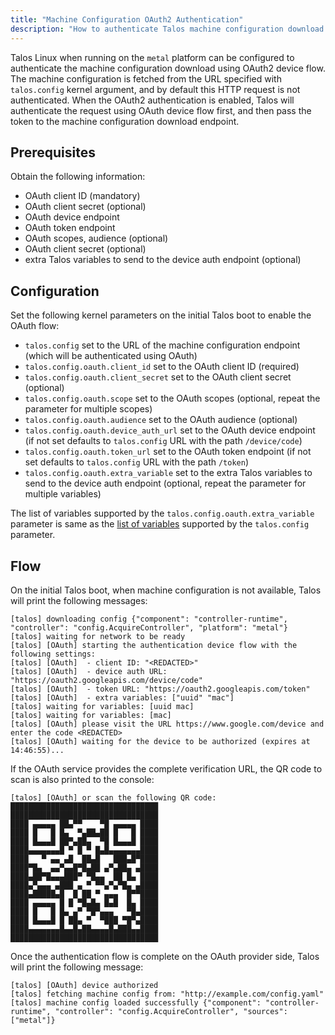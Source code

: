 ```yaml
---
title: "Machine Configuration OAuth2 Authentication"
description: "How to authenticate Talos machine configuration download (`talos.config=`) on `metal` platform using OAuth."
---
```


Talos Linux when running on the `metal` platform can be configured to authenticate the machine configuration download using OAuth2 device flow.
The machine configuration is fetched from the URL specified with `talos.config` kernel argument, and by default this HTTP request is not authenticated.
When the OAuth2 authentication is enabled, Talos will authenticate the request using OAuth device flow first, and then pass the token to the machine configuration download endpoint.

## Prerequisites

Obtain the following information:

* OAuth client ID (mandatory)
* OAuth client secret (optional)
* OAuth device endpoint
* OAuth token endpoint
* OAuth scopes, audience (optional)
* OAuth client secret (optional)
* extra Talos variables to send to the device auth endpoint (optional)

## Configuration

Set the following kernel parameters on the initial Talos boot to enable the OAuth flow:

* `talos.config` set to the URL of the machine configuration endpoint (which will be authenticated using OAuth)
* `talos.config.oauth.client_id` set to the OAuth client ID (required)
* `talos.config.oauth.client_secret` set to the OAuth client secret (optional)
* `talos.config.oauth.scope` set to the OAuth scopes (optional, repeat the parameter for multiple scopes)
* `talos.config.oauth.audience` set to the OAuth audience (optional)
* `talos.config.oauth.device_auth_url` set to the OAuth device endpoint (if not set defaults to `talos.config` URL with the path `/device/code`)
* `talos.config.oauth.token_url` set to the OAuth token endpoint (if not set defaults to `talos.config` URL with the path `/token`)
* `talos.config.oauth.extra_variable` set to the extra Talos variables to send to the device auth endpoint (optional, repeat the parameter for multiple variables)

The list of variables supported by the `talos.config.oauth.extra_variable` parameter is same as the [list of variables](../reference/kernel.mdx#talosconfig) supported by the `talos.config` parameter.

## Flow

On the initial Talos boot, when machine configuration is not available, Talos will print the following messages:

```text
[talos] downloading config {"component": "controller-runtime", "controller": "config.AcquireController", "platform": "metal"}
[talos] waiting for network to be ready
[talos] [OAuth] starting the authentication device flow with the following settings:
[talos] [OAuth]  - client ID: "<REDACTED>"
[talos] [OAuth]  - device auth URL: "https://oauth2.googleapis.com/device/code"
[talos] [OAuth]  - token URL: "https://oauth2.googleapis.com/token"
[talos] [OAuth]  - extra variables: ["uuid" "mac"]
[talos] waiting for variables: [uuid mac]
[talos] waiting for variables: [mac]
[talos] [OAuth] please visit the URL https://www.google.com/device and enter the code <REDACTED>
[talos] [OAuth] waiting for the device to be authorized (expires at 14:46:55)...
```

If the OAuth service provides the complete verification URL, the QR code to scan is also printed to the console:

```text
[talos] [OAuth] or scan the following QR code:
█████████████████████████████████
█████████████████████████████████
████ ▄▄▄▄▄ ██▄▀▀    ▀█ ▄▄▄▄▄ ████
████ █   █ █▄  ▀▄██▄██ █   █ ████
████ █▄▄▄█ ██▀▄██▄  ▀█ █▄▄▄█ ████
████▄▄▄▄▄▄▄█ ▀ █ ▀ █▄█▄▄▄▄▄▄▄████
████   ▀ ▄▄ ▄█  ██▄█   ███▄█▀████
████▀█▄  ▄▄▀▄▄█▀█▄██ ▄▀▄██▄ ▄████
████▄██▀█▄▄▄███▀ ▀█▄▄  ██ █▄ ████
████▄▀▄▄▄ ▄███ ▄ ▀ ▀▀▄▀▄▀█▄ ▄████
████▄█████▄█  █ ██ ▀ ▄▄▄  █▀▀████
████ ▄▄▄▄▄ █ █ ▀█▄█▄ █▄█  █▄ ████
████ █   █ █▄ ▄▀ ▀█▀▄▄▄   ▀█▄████
████ █▄▄▄█ █ ██▄ ▀  ▀███ ▀█▀▄████
████▄▄▄▄▄▄▄█▄▄█▄██▄▄▄▄█▄███▄▄████
█████████████████████████████████
```

Once the authentication flow is complete on the OAuth provider side, Talos will print the following message:

```text
[talos] [OAuth] device authorized
[talos] fetching machine config from: "http://example.com/config.yaml"
[talos] machine config loaded successfully {"component": "controller-runtime", "controller": "config.AcquireController", "sources": ["metal"]}
```
